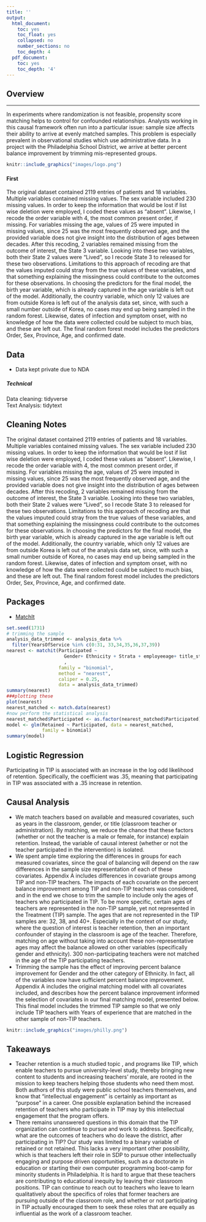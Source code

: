 ```yaml
---
title: ''
output:
  html_document:
    toc: yes
    toc_float: yes
    collapsed: no
    number_sections: no
    toc_depth: 4
  pdf_document:
    toc: yes
    toc_depth: '4'
---
```


## Overview

---


<p>In experiments where randomization is not feasible, propensity score matching helps to control for confounded relationships. Analysts working in this causal framework often run into a particular issue: sample size affects their ability to arrive at evenly matched samples. This problem is especially prevalent in observational studies which use administrative data. In a project with the Philadelphia School District, we arrive at better percent balance improvement by trimming mis-represented groups. </p>



```r
knitr::include_graphics("images/logo.png")
```



#### First

The original dataset contained 2119 entries of patients and 18 variables. Multiple variables contained missing values. The sex variable included 230 missing values. In order to keep the information that would be lost if list wise deletion were employed, I coded these values as “absent”. Likewise, I recode the order variable with 4, the most common present order, if missing. For variables missing the age, values of 25 were imputed in missing values, since 25 was the most frequently observed age, and the provided variable does not give insight into the distribution of ages between decades. After this recoding, 2 variables remained missing from the outcome of interest, the State 3 variable. Looking into these two variables, both their State 2 values were “Lived”, so I recode State 3 to released for these two observations. Limitations to this approach of recoding are that the values imputed could stray from the true values of these variables, and that something explaining the missingness could contribute to the outcomes for these observations.
In choosing the predictors for the final model, the birth year variable, which is already captured in the age variable is left out of the model. Additionally, the country variable, which only 12 values are from outside Korea is left out of the analysis data set, since, with such a small number outside of Korea, no cases may end up being sampled in the random forest. Likewise, dates of infection and symptom onset, with no knowledge of how the data were collected could be subject to much bias, and these are left out. The final random forest model includes the predictors Order, Sex, Province, Age, and confirmed date.


## Data

* Data kept private due to NDA

##### Technical
Data cleaning: tidyverse </br>
Text Analysis: tidytext

## Cleaning Notes
The original dataset contained 2119 entries of patients and 18 variables. Multiple variables contained missing values. The sex variable included 230 missing values. In order to keep the information that would be lost if list wise deletion were employed, I coded these values as “absent”. Likewise, I recode the order variable with 4, the most common present order, if missing. For variables missing the age, values of 25 were imputed in missing values, since 25 was the most frequently observed age, and the provided variable does not give insight into the distribution of ages between decades. After this recoding, 2 variables remained missing from the outcome of interest, the State 3 variable. Looking into these two variables, both their State 2 values were “Lived”, so I recode State 3 to released for these two observations. Limitations to this approach of recoding are that the values imputed could stray from the true values of these variables, and that something explaining the missingness could contribute to the outcomes for these observations.
In choosing the predictors for the final model, the birth year variable, which is already captured in the age variable is left out of the model. Additionally, the country variable, which only 12 values are from outside Korea is left out of the analysis data set, since, with such a small number outside of Korea, no cases may end up being sampled in the random forest. Likewise, dates of infection and symptom onset, with no knowledge of how the data were collected could be subject to much bias, and these are left out. The final random forest model includes the predictors Order, Sex, Province, Age, and confirmed date.

## Packages

* [MatchIt](https://cran.r-project.org/web/packages/MatchIt/index.html)


</div>
<div class="col-sm-6">


</div>
<div class="col-sm-6">
<script>
$(document).ready(function(){
    $('[data-toggle="popover"]').popover(); 
});
</script>
```r
set.seed(1731)
# trimming the sample
analysis_data_trimmed <- analysis_data %>%
  filter(YearsOfService %in% c(0:31, 33,34,35,36,37,39))
nearest <- matchit(Participated ~
                     Gender+ Ethnicity + Strata + employeeage+ title_status
                     ,
                   family = "binomial",
                   method = "nearest",
                   caliper = 0.25,
                   data = analysis_data_trimmed)
summary(nearest)
###plotting these
plot(nearest)
nearest_matched <- match.data(nearest)
#now perform the statistical analysis
nearest_matched$Participated <- as.factor(nearest_matched$Participated)
model <- glm(Retained ~ Participated, data = nearest_matched,
             family = binomial)
summary(model)
```
## Logistic Regression

Participating in TIP is associated with an increase in the log odd likelihood of retention. Specifically, the coefficient was .35, meaning that participating in TIP was associated with a .35 increase in retention.

## Causal Analysis

* We match teachers based on available and measured covariates, such as years in the classroom, gender, or title (classroom teacher or administration). By matching, we reduce the chance that these factors (whether or not the teacher is a male or female, for instance) explain retention. Instead, the variable of causal interest (whether or not the teacher participated in the intervention) is isolated.
* We spent ample time exploring the differences in groups for each measured covariates, since the goal of balancing will depend on the raw differences in the sample size representation of each of these covariates. Appendix A includes differences in covariate groups among TIP and non-TIP teachers. The impacts of each covariate on the percent balance improvement among TIP and non-TIP teachers was considered, and in the end we chose to trim the sample to include only the ages of teachers who participated in TIP. To be more specific, certain ages of teachers are represented in the non-TIP sample, yet not represented in the Treatment (TIP) sample. The ages that are not represented in the TIP samples are: 32, 38, and 40+. Especially in the context of our study, where the question of interest is teacher retention, then an important confounder of staying in the classroom is age of the teacher. Therefore, matching on age without taking into account these non-representative ages may affect the balance allowed on other variables (specifically gender and ethnicity). 300 non-participating teachers were not matched in the age of the TIP participating teachers. </br>
* Trimming the sample has the effect of improving percent balance improvement for Gender and the other category of Ethnicity. In fact, all of the variables now have sufficient percent balance improvement. Appendix A includes the original matching model with all covariates included, and describes how the percent balance improvement informed the selection of covariates in our final matching model, presented below. This final model includes the trimmed TIP sample so
that we only include TIP teachers with Years of experience that are matched in the other sample of non-TIP teachers.





```r
knitr::include_graphics("images/philly.png")
```




## Takeaways

* Teacher
retention is a much studied topic , and programs like TIP, which enable teachers to pursue
university-level study, thereby bringing new content to students and increasing teachers’ morale, are rooted in the mission to keep teachers helping those students who need them most. Both authors of this study were public school teachers themselves, and know that “intellectual engagement” is certainly as important as “purpose” in a career. One possible explanation behind the increased retention of teachers who participate in TIP may by this intellectual engagement that the program offers.
* There remains unanswered questions in this domain that the TIP organization can continue to pursue and work to address. Specifically, what are the outcomes of teachers who do leave the district, after participating in TIP? Our study was limited to a binary variable of retained or not retained. This lacks a very important other possibility, which is that teachers left their role in SDP to pursue other intellectually engaging and purpose driven opportunities, such as a doctorate in education or starting their own computer programming boot-camp for minority students in Philadelphia. It is hard to argue that these teachers are contributing to educational inequity by leaving their classroom positions. TIP can continue to reach out to teachers who leave to learn qualitatively about the specifics of roles that former teachers are pursuing outside of the classroom role, and whether or not participating in TIP actually encouraged them to seek these roles that are equally as influential as the work of a classroom teacher.